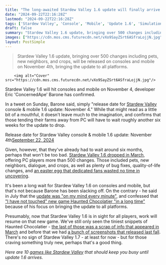 ```yaml
---
title: "The long-awaited Stardew Valley 1.6 update will finally arrive on console and mobile in November"
date: "2024-09-22T22:16:28Z"
lastmod: "2024-09-22T22:16:28Z"
tags: ['Stardew Valley', 'Console', 'Mobile', 'Update 1.6', 'Simulation', 'Farming', 'RPG', 'Indie']
draft: false
summary: "Stardew Valley 1.6 update, bringing over 500 changes including pets, new neighbors, and crops, will be released on consoles and mobile on November 4th, bringing the update to all platforms."
images: ["https://cdn.mos.cms.futurecdn.net/vXo9SayZSrt6ASfraLojjN.jpg"]
layout: PostSimple
---
```

> Stardew Valley 1.6 update, bringing over 500 changes including pets, new neighbors, and crops, will be released on consoles and mobile on November 4th, bringing the update to all platforms.


        <img alt="Cover" src="https://cdn.mos.cms.futurecdn.net/vXo9SayZSrt6ASfraLojjN.jpg"/>
        
Stardew Valley 1.6 will hit consoles and mobile on November 4, developer Eric 'ConcernedApe' Barone has confirmed.

In a tweet on Sunday, Barone said, simply "release date for [Stardew Valley](https://www.gamesradar.com/stardew-valley-guide/) console & mobile 1.6 update: November 4." While that might read as a little bit of a mouthful, it doesn't leave much to the imagination, and confirms that those tending their farms away from PC will have to wait roughly another six weeks for the update to drop.

Release date for Stardew Valley console & mobile 1.6 update: November 4th[September 22, 2024](https://twitter.com/ConcernedApe/status/1837953798289199323)

Given, however, that they've already had to wait around six months, perhaps that won't be too bad. [Stardew Valley 1.6 dropped in March](https://www.gamesradar.com/stardew-valley-16-update-release-date-patch-notes-new-features/), offering PC players more than 500 changes. Those included pets, new neighbors, dialogue, and crops, as well as plenty of bug fixes, quality-of-life changes, and [an easter egg that dedicated fans wasted no time in uncovering](https://www.gamesradar.com/stardew-valley-update-16-secretly-added-a-terraria-easter-egg-so-incredibly-specific-that-i-cant-believe-fans-found-it-in-just-2-days/).

It's been a long wait for Stardew Valley 1.6 on consoles and mobile, but that's not because Barone has been slacking off. On the contrary - he said in July that the [update was "on my mind every minute"](https://www.gamesradar.com/games/simulation/eric-concernedape-barone-says-he-hasnt-forgotten-about-the-console-and-mobile-release-of-stardew-valley-update-16-its-on-my-mind-every-minute/), and confessed that ["I have not touched" new game Haunted Chocolatier "in a long time"](https://www.gamesradar.com/games/simulation/eric-concernedape-barone-says-he-hasnt-forgotten-about-the-console-and-mobile-release-of-stardew-valley-update-16-its-on-my-mind-every-minute/) because of his focus on bringing the update to all platforms.

Presumably, now that Stardew Valley 1.6 is in sight for all players, work will resume on that new game. We've still only seen the tiniest snippets of Haunted Chocolatier - [the last of those was a scrap of info that appeared in March](https://www.gamesradar.com/as-stardew-valley-fans-enjoy-update-16-haunted-chocolatier-hopefuls-hold-onto-a-scrap-of-info-from-eric-barone-i-had-this-in-mind-from-the-beginning/) and before that we had [a bunch of screenshots that released last fall](https://www.gamesradar.com/the-creator-of-stardew-valley-celebrates-community-milestone-by-sharing-four-more-haunted-chocolatier-screenshots/). There's no sign of Stardew Valley 1.7 - at least for now - but for those craving something truly new, perhaps that's a good thing.

*Here are 10 *[<em>games like Stardew Valley</em>](https://www.gamesradar.com/games-like-stardew-valley/)* that should keep you busy until update 1.6 arrives.*
        